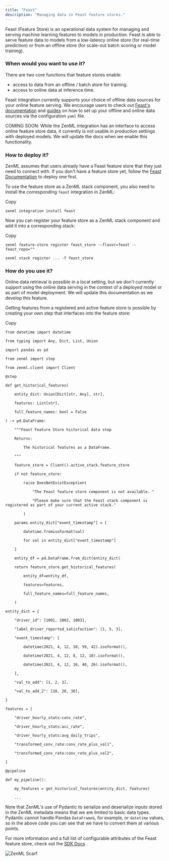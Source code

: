 ```yaml
---
title: "Feast"
description: "Managing data in Feast feature stores."
---
```


Feast (Feature Store) is an operational data system for managing and serving machine learning features to models in production. Feast is able to serve feature data to models from a low-latency online store (for real-time prediction) or from an offline store (for scale-out batch scoring or model training).

### When would you want to use it?

There are two core functions that feature stores enable:

* access to data from an offline / batch store for training.
* access to online data at inference time.

Feast integration currently supports your choice of offline data sources for your online feature serving. We encourage users to check out [Feast's documentation](https://docs.feast.dev/) and [guides](https://docs.feast.dev/how-to-guides/) on how to set up your offline and online data sources via the configuration `yaml` file.

COMING SOON: While the ZenML integration has an interface to access online feature store data, it currently is not usable in production settings with deployed models. We will update the docs when we enable this functionality.

### How to deploy it?

ZenML assumes that users already have a Feast feature store that they just need to connect with. If you don't have a feature store yet, follow the [Feast Documentation](https://docs.feast.dev/how-to-guides/feast-snowflake-gcp-aws/deploy-a-feature-store) to deploy one first.

To use the feature store as a ZenML stack component, you also need to install the corresponding `feast` integration in ZenML:

Copy

```
zenml integration install feast
```

Now you can register your feature store as a ZenML stack component and add it into a corresponding stack:

Copy

```
zenml feature-store register feast_store --flavor=feast --feast_repo=""

zenml stack register ... -f feast_store
```

### How do you use it?

Online data retrieval is possible in a local setting, but we don't currently support using the online data serving in the context of a deployed model or as part of model deployment. We will update this documentation as we develop this feature.

Getting features from a registered and active feature store is possible by creating your own step that interfaces into the feature store:

Copy

```
from datetime import datetime

from typing import Any, Dict, List, Union

import pandas as pd

from zenml import step

from zenml.client import Client

@step

def get_historical_features(

    entity_dict: Union[Dict[str, Any], str],

    features: List[str],

    full_feature_names: bool = False

) -> pd.DataFrame:

    """Feast Feature Store historical data step

    Returns:

        The historical features as a DataFrame.

    """

    feature_store = Client().active_stack.feature_store

    if not feature_store:

        raise DoesNotExistException(

            "The Feast feature store component is not available. "

            "Please make sure that the Feast stack component is registered as part of your current active stack."

        )

    params.entity_dict["event_timestamp"] = [

        datetime.fromisoformat(val)

        for val in entity_dict["event_timestamp"]

    ]

    entity_df = pd.DataFrame.from_dict(entity_dict)

    return feature_store.get_historical_features(

        entity_df=entity_df,

        features=features,

        full_feature_names=full_feature_names,

    )

entity_dict = {

    "driver_id": [1001, 1002, 1003],

    "label_driver_reported_satisfaction": [1, 5, 3],

    "event_timestamp": [

        datetime(2021, 4, 12, 10, 59, 42).isoformat(),

        datetime(2021, 4, 12, 8, 12, 10).isoformat(),

        datetime(2021, 4, 12, 16, 40, 26).isoformat(),

    ],

    "val_to_add": [1, 2, 3],

    "val_to_add_2": [10, 20, 30],

}

features = [

    "driver_hourly_stats:conv_rate",

    "driver_hourly_stats:acc_rate",

    "driver_hourly_stats:avg_daily_trips",

    "transformed_conv_rate:conv_rate_plus_val1",

    "transformed_conv_rate:conv_rate_plus_val2",

]

@pipeline

def my_pipeline():

    my_features = get_historical_features(entity_dict, features)

    ...
```

Note that ZenML's use of Pydantic to serialize and deserialize inputs stored in the ZenML metadata means that we are limited to basic data types. Pydantic cannot handle Pandas `DataFrame`s, for example, or `datetime` values, so in the above code you can see that we have to convert them at various points.

For more information and a full list of configurable attributes of the Feast feature store, check out the [SDK Docs](https://sdkdocs.zenml.io/latest/integration%5Fcode%5Fdocs/integrations-feast/#zenml.integrations.feast.feature%5Fstores.feast%5Ffeature%5Fstore.FeastFeatureStore) .

![ZenML Scarf](/images/stack-components/feature-stores)